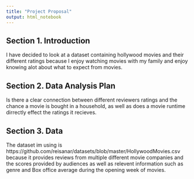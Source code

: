 ```yaml
---
title: "Project Proposal"
output: html_notebook
---
```



## Section 1. Introduction

I have decided to look at a dataset containing hollywood movies and their different ratings because I enjoy watching movies with my family and enjoy knowing alot about what to expect from movies. 

## Section 2. Data Analysis Plan

Is there a clear connection between different reviewers ratings and the chance a movie is bought in a household, as well as does a movie runtime dirrectly effect the ratings it recieves. 

## Section 3. Data

The dataset im using is https://github.com/reisanar/datasets/blob/master/HollywoodMovies.csv because it provides reviews from multiple different movie companies and the scores provided by audiences as well as relevent information such as genre and Box office average during the opening week of movies. 
